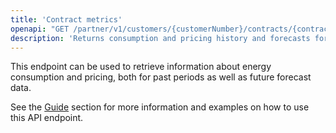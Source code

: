 ```yaml
---
title: 'Contract metrics'
openapi: "GET /partner/v1/customers/{customerNumber}/contracts/{contractNumber}/metrics"
description: 'Returns consumption and pricing history and forecasts for a given contract '
---
```


This endpoint can be used to retrieve information about energy consumption and pricing, both for past periods as well as future forecast data.

See the [Guide](/guides/customer_contracts#contract-metrics) section for more information and examples on how to use this API endpoint.